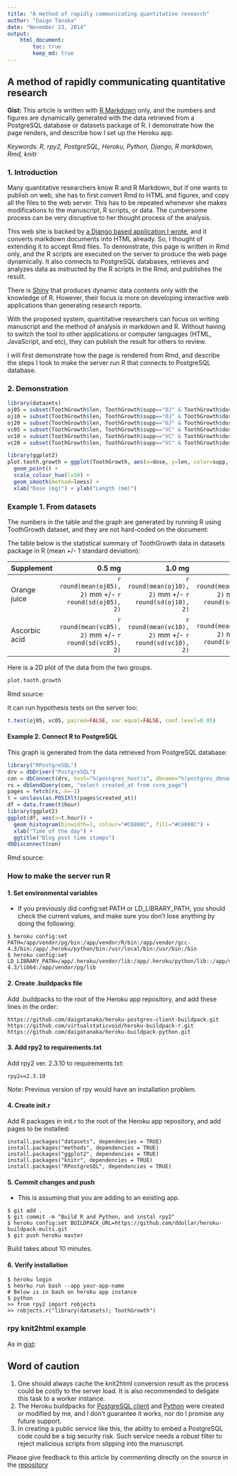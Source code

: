 ```yaml
---
title: "A method of rapidly communicating quantitative research"
author: "Daigo Tanaka"
date: "November 23, 2014"
output:
    html_document:
        toc: true
        keep_md: true
---
```


## A method of rapidly communicating quantitative research

**Gist:** This article is written with [R Markdown](http://rmarkdown.rstudio.com/)
only, and the numbers and figures are dynamically generated with the data
retrieved from a PostgreSQL database or datasets package of R. I demonstrate
how the page renders, and describe how I set up the Heroku app.

*Keywords: R, rpy2, PostgreSQL, Heroku, Python, Django, R markdown, Rmd, knitr*

### 1. Introduction

Many quantitative researchers know R and R Markdown, but if one wants to
publish on web, she has to first convert Rmd to HTML and figures, and copy all
the files to the web server. This has to be repeated whenever she makes
modifications to the manuscript, R scripts, or data. The cumbersome process can
be very disruptive to her thought process of the analysis.

This web site is backed by
[a Django based application I wrote](https://github.com/daigotanaka/kawaraban),
and it converts markdown documents into HTML already. So, I thought of
extending it to accept Rmd files. To demonstrate, this page is written in Rmd
only, and the R scripts are executed on the server to produce the web page
dynamically. It also connects to PostgreSQL databases, retrieves and analyzes
data as instructed by the R scripts in the Rmd, and publishes the result.

There is [Shiny](http://shiny.rstudio.com) that produces dynamic data contents
only with the knowledge of R. However, their focus is more on developing
interactive web applications than generating research reports.

With the proposed system, quantitative researchers can focus on writing
manuscript and the method of analysis in markdown and R. Without having to 
switch the tool to other applications or computer languages (HTML, JavaScript,
and etc), they can publish the result for others to review.

I will first demonstrate how the page is rendered from Rmd, and describe the
steps I took to make the server run R that connects to PostgreSQL database.  

### 2. Demonstration

```r
library(datasets)
oj05 = subset(ToothGrowth$len, ToothGrowth$supp=="OJ" & ToothGrowth$dose==0.5)
oj10 = subset(ToothGrowth$len, ToothGrowth$supp=="OJ" & ToothGrowth$dose==1.0)
oj20 = subset(ToothGrowth$len, ToothGrowth$supp=="OJ" & ToothGrowth$dose==2.0)
vc05 = subset(ToothGrowth$len, ToothGrowth$supp=="VC" & ToothGrowth$dose==0.5)
vc10 = subset(ToothGrowth$len, ToothGrowth$supp=="VC" & ToothGrowth$dose==1.0)
vc20 = subset(ToothGrowth$len, ToothGrowth$supp=="VC" & ToothGrowth$dose==2.0)

library(ggplot2)
plot.tooth.growth = ggplot(ToothGrowth, aes(x=dose, y=len, color=supp, shape=supp)) +
  geom_point() +
  scale_colour_hue(l=50) +
  geom_smooth(method=loess) +
  xlab("Dose (mg)") + ylab("Length (mm)")
```

### Example 1. From datasets

The numbers in the table and the graph are generated by running R using
ToothGrowth dataset, and they are not hard-coded on the document:

The table below is the statistical summary of ToothGrowth data in datasets
package in R (mean +/- 1 standard deviation): 

| Supplement | 0.5 mg | 1.0 mg | 2.0 mg|
| :--------- | -----: | -----: | ----: |
| Orange juice | `r round(mean(oj05), 2)` mm +/- `r round(sd(oj05), 2)` | `r round(mean(oj10), 2)` mm +/- `r round(sd(oj10), 2)` | `r round(mean(oj20), 2)` mm +/- `r round(sd(oj20), 2)` |
| Ascorbic acid | `r round(mean(vc05), 2)` mm +/- `r round(sd(vc05), 2)` | `r round(mean(vc10), 2)` mm +/- `r round(sd(vc10), 2)` | `r round(mean(vc20), 2)` mm +/- `r round(sd(vc20), 2)`0 |

Here is a 2D plot of the data from the two groups.

```r
plot.tooth.growth
```

Rmd source:

<script src="http://gist-it.appspot.com/https://github.com/daigotanaka/papers/blob/master/a-method-of-rapidly-communicating-quantitative-research.Rmd?slice=49:84&footer=0">
</script>

It can run hypothesis tests on the server too:

```r
t.test(oj05, vc05, paired=FALSE, var.equal=FALSE, conf.level=0.95)
```

#### Example 2. Connect R to PostgreSQL

This graph is generated from the data retrieved from PostgreSQL database:

```r
library("RPostgreSQL")
drv = dbDriver("PostgreSQL")
con = dbConnect(drv, host="%(postgres_host)s", dbname="%(postgres_dbname)s", port="%(postgres_port)s", user="%(postgres_user)s", password="%(postgres_password)s")
rs = dbSendQuery(con, "select created_at from core_page")
pages = fetch(rs, n=-1)
t = unclass(as.POSIXlt(pages$created_at))
df = data.frame(t$hour)
library(ggplot2)
ggplot(df, aes(x=t.hour)) +
  geom_histogram(binwidth=1, colour="#C6808C", fill="#C6808C") +
  xlab("Time of the day") +
  ggtitle("Blog post time stamps")
dbDisconnect(con)
```

Rmd source:

<script src="http://gist-it.appspot.com/https://github.com/daigotanaka/papers/blob/master/a-method-of-rapidly-communicating-quantitative-research.Rmd?slice=100:115&footer=0">
</script>

### How to make the server run R

#### 1. Set environmental variables

* If you previously did config:set PATH or LD_LIBRARY_PATH, you should check the 
current values, and make sure you don't lose anything by doing the following:

```
$ heroku config:set PATH=/app/vendor/pg/bin:/app/vendor/R/bin:/app/vendor/gcc-4.3/bin:/app/.heroku/python/bin:/usr/local/bin:/usr/bin:/bin
$ heroku config:set LD_LIBRARY_PATH=/app/.heroku/vendor/lib:/app/.heroku/python/lib::/app/vendor/R/lib64/R/modules:/app/vendor/R/lib64/R/lib:/app/vendor/gcc-4.3/lib64:/app/vendor/pg/lib
```

#### 2. Create .buildpacks file

Add .buildpacks to the root of the Heroku app repository, and add these lines
in the order:

```
https://github.com/daigotanaka/heroku-postgres-client-buildpack.git
https://github.com/virtualstaticvoid/heroku-buildpack-r.git
https://github.com/daigotanaka/heroku-buildpack-python.git
```

#### 3. Add rpy2 to requirements.txt

Add rpy2 ver. 2.3.10 to requirements.txt:

```
rpy2==2.3.10
```

Note: Previous version of rpy would have an installation problem.

#### 4. Create init.r

Add R packages in init.r to the root of the Heroku app repository, and add pages to be installed:

```
install.packages("datasets", dependencies = TRUE)
install.packages("methods", dependencies = TRUE)
install.packages("ggplot2", dependencies = TRUE)
install.packages("knitr", dependencies = TRUE)
install.packages("RPostgreSQL", dependencies = TRUE)
```

#### 5. Commit changes and push

* This is assuming that you are adding to an existing app.

```
$ git add .
$ git commit -m "Build R and Python, and instal rpy2"
$ heroku config:set BUILDPACK_URL=https://github.com/ddollar/heroku-buildpack-multi.git 
$ git push heroku master
```

Build takes about 10 minutes.

#### 6. Verify installation

```
$ heroku login
$ heorku run bash --app your-app-name
# Below is in bash on heroku app instance
$ python 
>> from rpy2 import robjects
>> robjects.r("library(datasets); ToothGrowth")
```

### rpy knit2html example 

As in [gist](https://gist.github.com/daigotanaka/0975ef6b34b6405a284a):

<script src="https://gist.github.com/daigotanaka/0975ef6b34b6405a284a.js"></script>

## Word of caution

1. One should always cache the knit2html conversion result as the process could
be costly to the server load. It is also recommended to deligate this task to
a worker instance.
1. The Heroku buildpacks for
[PostgreSQL client](https://github.com/daigotanaka/heroku-postgres-client-buildpack.git)
and
[Python](https://github.com/daigotanaka/heroku-buildpack-python.git)
were created or modified by me, and I don't guarantee it works, nor do I promise any future
support.
1. In creating a public service like this, the ability to embed a PostgreSQL code could be a big security risk. Such service needs a robust filter to reject malicious scripts from slipping into the manuscript.

Please give feedback to this article by commenting directly on the source in the
[repository](https://github.com/daigotanaka/papers/pull/1/files?diff=unified)
